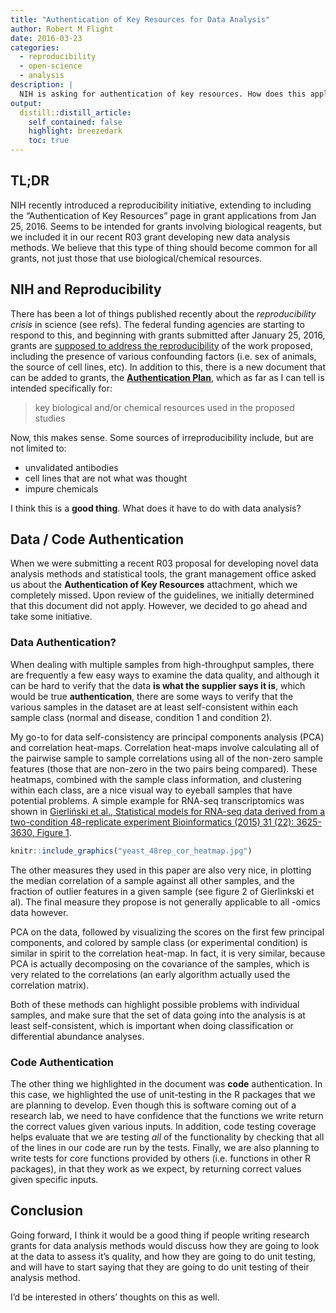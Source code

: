 ```yaml
---
title: "Authentication of Key Resources for Data Analysis"
author: Robert M Flight
date: 2016-03-23
categories:
  - reproducibility
  - open-science
  - analysis
description: |
  NIH is asking for authentication of key resources. How does this apply to data analyses?
output:
  distill::distill_article:
    self_contained: false
    highlight: breezedark
    toc: true
---
```


## TL;DR

NIH recently introduced a reproducibility initiative, extending to including the "Authentication of Key Resources" page in grant applications from Jan 25, 2016.
Seems to be intended for grants involving biological reagents, but we included it in our recent R03 grant developing new data analysis methods. 
We believe that this type of thing should become common for all grants, not just those that use biological/chemical resources.

## NIH and Reproducibility

There has been a lot of things published recently about the *reproducibility 
crisis* in science (see refs). The federal funding agencies are starting to 
respond to this, and beginning with grants submitted after January 25, 2016, 
grants are [supposed to address the
reproducibility](http://grants.nih.gov/reproducibility/index.htm) of the work
proposed, including the presence of various confounding factors (i.e. sex of
animals, the source of cell lines, etc). In addition to this, there is a new
document that can be added to grants, the [**Authentication
Plan**](http://nexus.od.nih.gov/all/2016/01/29/authentication-of-key-biological-andor-chemical-resources-in-nih-grant-applications/),
which as far as I can tell is intended specifically for:

> key biological and/or chemical resources used in the proposed studies

Now, this makes sense. Some sources of irreproducibility include, but are not 
limited to:

  * unvalidated antibodies 
  * cell lines that are not what was thought 
  * impure chemicals

I think this is a **good thing**. What does it have to do with data analysis?

## Data / Code Authentication

When we were submitting a recent R03 proposal for developing novel data analysis
methods and statistical tools, the grant management office asked us about the 
**Authentication of Key Resources** attachment, which we completely missed. Upon
review of the guidelines, we initially determined that this document did not
apply. However, we decided to go ahead and take some initiative.

### Data Authentication?

When dealing with multiple samples from high-throughput samples, there are
frequently a few easy ways to examine the data quality, and although it can be
hard to verify that the data **is what the supplier says it is**, which would be
true **authentication**, there are some ways to verify that the various samples
in the dataset are at least self-consistent within each sample class (normal and
disease, condition 1 and condition 2).

My go-to for data self-consistency are principal components analysis (PCA) and 
correlation heat-maps. Correlation heat-maps involve calculating 
all of the pairwise sample to sample correlations using all of the non-zero
sample features (those that are non-zero in the two pairs being compared). These
heatmaps, combined with the sample class information, and clustering within each
class, are a nice visual way to eyeball samples that have potential problems. A
simple example for RNA-seq transcriptomics was shown in [Gierliński et al., 
Statistical models for RNA-seq data derived from a two-condition 48-replicate
experiment Bioinformatics (2015) 31 (22): 3625-3630, Figure
1](https://dx.doi.org/10.1093/bioinformatics/btv425).

```r
knitr::include_graphics("yeast_48rep_cor_heatmap.jpg")
```

The other measures they used in this paper are also very nice, in plotting the 
median correlation of a sample against all other samples, and the fraction of 
outlier features in a given sample (see figure 2 of Gierlinkski et al). The
final measure they propose is not generally applicable to all -omics data
however.

PCA on the data, followed by visualizing the scores on the first few principal 
components, and colored by sample class (or experimental condition) is similar 
in spirit to the correlation heat-map. In fact, it is very similar, because PCA 
is actually decomposing on the covariance of the samples, which is very related
to the correlations (an early algorithm actually used the correlation matrix).

Both of these methods can highlight possible problems with individual samples,
and make sure that the set of data going into the analysis is at least
self-consistent, which is important when doing classification or differential
abundance analyses.

### Code Authentication

The other thing we highlighted in the document was **code** authentication. In 
this case, we highlighted the use of unit-testing in the R packages that we are 
planning to develop. Even though this is software coming out of a research lab,
we need to have confidence that the functions we write return the correct values
given various inputs. In addition, code testing coverage helps evaluate that we
are testing *all* of the functionality by checking that all of the lines in our
code are run by the tests. Finally, we are also planning to write tests for core
functions provided by others (i.e. functions in other R packages), in that they
work as we expect, by returning correct values given specific inputs.

## Conclusion

Going forward, I think it would be a good thing if people writing research grants
for data analysis methods would discuss how they are going to look at the data
to assess it's quality, and how they are going to do unit testing, and will have
to start saying that they are going to do unit testing of their analysis method.

I'd be interested in others' thoughts on this as well.
